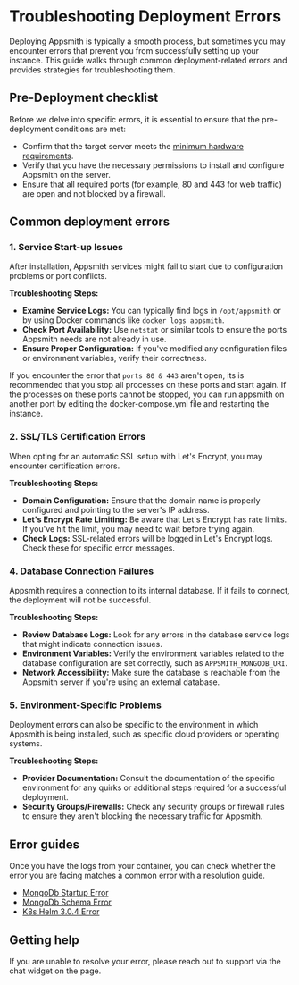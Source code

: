 
# Troubleshooting Deployment Errors

Deploying Appsmith is typically a smooth process, but sometimes you may encounter errors that prevent you from successfully setting up your instance. This guide walks through common deployment-related errors and provides strategies for troubleshooting them.

## Pre-Deployment checklist

Before we delve into specific errors, it is essential to ensure that the pre-deployment conditions are met:

- Confirm that the target server meets the [minimum hardware requirements](/getting-started/setup).
- Verify that you have the necessary permissions to install and configure Appsmith on the server.
- Ensure that all required ports (for example, 80 and 443 for web traffic) are open and not blocked by a firewall.

## Common deployment errors

### 1\. Service Start-up Issues

After installation, Appsmith services might fail to start due to configuration problems or port conflicts.

**Troubleshooting Steps:**

- **Examine Service Logs:** You can typically find logs in `/opt/appsmith` or by using Docker commands like `docker logs appsmith`.
- **Check Port Availability:** Use `netstat` or similar tools to ensure the ports Appsmith needs are not already in use.
- **Ensure Proper Configuration:** If you've modified any configuration files or environment variables, verify their correctness.

If you encounter the error that `ports 80 & 443` aren't open, its is recommended that you stop all processes on these ports and start again. If the processes on these ports cannot be stopped, you can run appsmith on another port by editing the docker-compose.yml file and restarting the instance.

<!-- -->

### 2\. SSL/TLS Certification Errors

When opting for an automatic SSL setup with Let's Encrypt, you may encounter certification errors.

**Troubleshooting Steps:**

- **Domain Configuration:** Ensure that the domain name is properly configured and pointing to the server's IP address.
- **Let's Encrypt Rate Limiting:** Be aware that Let's Encrypt has rate limits. If you've hit the limit, you may need to wait before trying again.
- **Check Logs:** SSL-related errors will be logged in Let's Encrypt logs. Check these for specific error messages.

<!-- -->

### 4\. Database Connection Failures

Appsmith requires a connection to its internal database. If it fails to connect, the deployment will not be successful.

**Troubleshooting Steps:**

- **Review Database Logs:** Look for any errors in the database service logs that might indicate connection issues.
- **Environment Variables:** Verify the environment variables related to the database configuration are set correctly, such as `APPSMITH_MONGODB_URI`.
- **Network Accessibility:** Make sure the database is reachable from the Appsmith server if you're using an external database.

<!-- -->

### 5\. Environment-Specific Problems

Deployment errors can also be specific to the environment in which Appsmith is being installed, such as specific cloud providers or operating systems.

**Troubleshooting Steps:**

- **Provider Documentation:** Consult the documentation of the specific environment for any quirks or additional steps required for a successful deployment.
- **Security Groups/Firewalls:** Check any security groups or firewall rules to ensure they aren't blocking the necessary traffic for Appsmith.

<!-- -->

## Error guides

Once you have the logs from your container, you can check whether the error you are facing matches a common error with a resolution guide.

- [MongoDb Startup Error](/help-and-support/troubleshooting-guide/deployment-error-guides/mongodb-startup-error-postv5)
- [MongoDb Schema Error](/help-and-support/troubleshooting-guide/deployment-error-guides/schema-mismatch-error)
- [K8s Helm 3.0.4 Error](/help-and-support/troubleshooting-guide/deployment-error-guides/k8s-helm3.0.4-upgrade-error)

## Getting help

If you are unable to resolve your error, please reach out to support via the chat widget on the page.

<!-- -->

